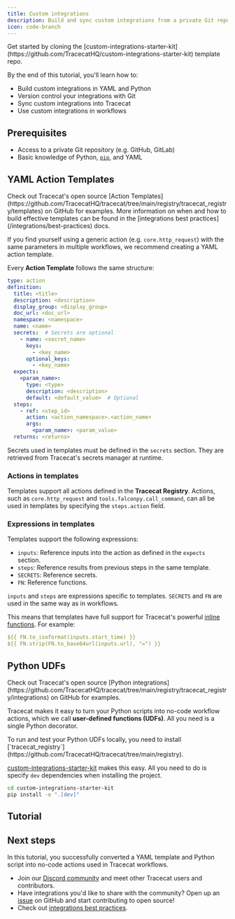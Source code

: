 ```yaml
---
title: Custom integrations
description: Build and sync custom integrations from a private Git repository into Tracecat.
icon: code-branch
---
```


<Tip>
  Get started by cloning the [custom-integrations-starter-kit](https://github.com/TracecatHQ/custom-integrations-starter-kit) template repo.
</Tip>

By the end of this tutorial, you'll learn how to:

- Build custom integrations in YAML and Python
- Version control your integrations with Git
- Sync custom integrations into Tracecat
- Use custom integrations in workflows

## Prerequisites

- Access to a private Git repository (e.g. GitHub, GitLab)
- Basic knowledge of Python, [`pip`](https://pip.pypa.io/en/stable/getting-started/), and YAML

## YAML Action Templates

<Tip>
  Check out Tracecat's open source [Action Templates](https://github.com/TracecatHQ/tracecat/tree/main/registry/tracecat_registry/templates) on GitHub for examples.
  More information on when and how to build effective templates can be found in the [integrations best practices](/integrations/best-practices) docs.
</Tip>

If you find yourself using a generic action (e.g. `core.http_request`) with the same parameters in multiple workflows, we recommend creating a YAML action template.

Every **Action Template** follows the same structure:

```yaml
type: action
definition:
  title: <title>
  description: <description>
  display_group: <display_group>
  doc_url: <doc_url>
  namespace: <namespace>
  name: <name>
  secrets:  # Secrets are optional
    - name: <secret_name>
      keys:
        - <key_name>
      optional_keys:
        - <key_name>
  expects:
    <param_name>:
      type: <type>
      description: <description>
      default: <default_value>  # Optional
  steps:
    - ref: <step_id>
      action: <action_namespace>.<action_name>
      args:
        <param_name>: <param_value>
  returns: <returns>
```

Secrets used in templates must be defined in the `secrets` section.
They are retrieved from Tracecat's secrets manager at runtime.

### Actions in templates

Templates support all actions defined in the **Tracecat Registry**.
Actions, such as `core.http_request` and `tools.falconpy.call_command`, can all be used in templates by specifying the `steps.action` field.

### Expressions in templates

Templates support the following expressions:

- `inputs`: Reference inputs into the action as defined in the `expects` section.
- `steps`: Reference results from previous steps in the same template.
- `SECRETS`: Reference secrets.
- `FN`: Reference functions.

`inputs` and `steps` are expressions specific to templates.
`SECRETS` and `FN` are used in the same way as in workflows.

This means that templates have full support for Tracecat's powerful [inline functions](/quickstart/expressions).
For example:

```yaml
${{ FN.to_isoformat(inputs.start_time) }}
${{ FN.strip(FN.to_base64url(inputs.url), "=") }}
```

## Python UDFs

<Tip>
  Check out Tracecat's open source [Python integrations](https://github.com/TracecatHQ/tracecat/tree/main/registry/tracecat_registry/integrations) on GitHub for examples.
</Tip>

Tracecat makes it easy to turn your Python scripts into no-code workflow actions, which we call **user-defined functions (UDFs)**.
All you need is a single Python decorator.


<Note>
  To run and test your Python UDFs locally, you need to install [`tracecat_registry`](https://github.com/TracecatHQ/tracecat/tree/main/registry).

  [custom-integrations-starter-kit](https://github.com/TracecatHQ/custom-integrations-starter-kit) makes this easy.
  All you need to do is specify `dev` dependencies when installing the project.

  ```bash
  cd custom-integrations-starter-kit
  pip install -e ".[dev]"
  ```
</Note>

## Tutorial

## Next steps

In this tutorial, you successfully converted a YAML template and Python script into no-code actions used in Tracecat workflows.

- Join our [Discord community](https://discord.gg/n3GF4qxFU8) and meet other Tracecat users and contributors.
- Have integrations you'd like to share with the community? Open up an [issue](https://github.com/TracecatHQ/tracecat/issues) on GitHub and start contributing to open source!
- Check out [integrations best practices](/integrations/best-practices).

